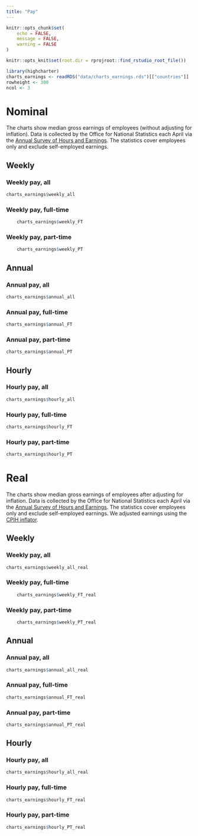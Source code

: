```yaml
---
title: "Pay"
---
```


```r

knitr::opts_chunk$set(
	echo = FALSE,
	message = FALSE,
	warning = FALSE
)

knitr::opts_knit$set(root.dir = rprojroot::find_rstudio_root_file())

```

```r
library(highcharter)
charts_earnings <- readRDS("data/charts_earnings.rds")[["countries"]]
rowheight <- 300
ncol <- 3
```

# Nominal

The charts show median gross earnings of employees (without adjusting for inflation). Data is collected by the Office for National Statistics each April via the [Annual Survey of Hours and Earnings](https://www.ons.gov.uk/employmentandlabourmarket/peopleinwork/earningsandworkinghours/bulletins/annualsurveyofhoursandearnings/latest). The statistics cover employees only and exclude self-employed earnings.

## Weekly {data-height=300}

### Weekly pay, all

```r
charts_earnings$weekly_all
```

### Weekly pay, full-time

```r
    charts_earnings$weekly_FT
```

### Weekly pay, part-time

```r
    charts_earnings$weekly_PT
```


## Annual {data-height=300}

### Annual pay, all

```r
charts_earnings$annual_all
```

### Annual pay, full-time

```r
charts_earnings$annual_FT
```

### Annual pay, part-time

```r
charts_earnings$annual_PT
```

## Hourly {data-height=300}

### Hourly pay, all

```r
charts_earnings$hourly_all
```

### Hourly pay, full-time

```r
charts_earnings$hourly_FT
```

### Hourly pay, part-time

```r
charts_earnings$hourly_PT
```

# Real

The charts show median gross earnings of employees after adjusting for inflation. Data is collected by the Office for National Statistics each April via the [Annual Survey of Hours and Earnings](https://www.ons.gov.uk/employmentandlabourmarket/peopleinwork/earningsandworkinghours/bulletins/annualsurveyofhoursandearnings/latest). The statistics cover employees only and exclude self-employed earnings. We adjusted earnings using the [CPIH inflator](https://www.ons.gov.uk/economy/inflationandpriceindices/bulletins/consumerpriceinflation/latest#latest-movements-in-cpih-inflation).

## Weekly {data-height=300}

### Weekly pay, all

```r
charts_earnings$weekly_all_real
```

### Weekly pay, full-time

```r
    charts_earnings$weekly_FT_real
```

### Weekly pay, part-time

```r
    charts_earnings$weekly_PT_real
```


## Annual {data-height=300}

### Annual pay, all

```r
charts_earnings$annual_all_real
```

### Annual pay, full-time

```r
charts_earnings$annual_FT_real
```

### Annual pay, part-time

```r
charts_earnings$annual_PT_real
```

## Hourly {data-height=300}

### Hourly pay, all

```r
charts_earnings$hourly_all_real
```

### Hourly pay, full-time

```r
charts_earnings$hourly_FT_real
```

### Hourly pay, part-time

```r
charts_earnings$hourly_PT_real
```

